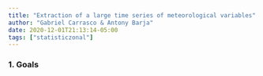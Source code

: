 ```yaml
---
title: "Extraction of a large time series of meteorological variables"
author: "Gabriel Carrasco & Antony Barja"
date: 2020-12-01T21:13:14-05:00
tags: ["statisticzonal"]
---
```


### 1. Goals
